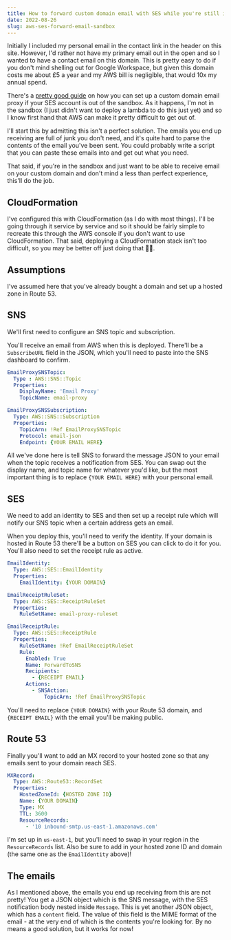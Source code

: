 ```yaml
---
title: How to forward custom domain email with SES while you're still in the sandbox
date: 2022-08-26
slug: aws-ses-forward-email-sandbox
---
```


Initially I included my personal email in the contact link in the header on this site. However, I'd rather not have my primary email out in the open and so I wanted to have a contact email on this domain. This is pretty easy to do if you don't mind shelling out for Google Workspace, but given this domain costs me about £5 a year and my AWS bill is negligible, that would 10x my annual spend.

There's a [pretty good guide](https://aws.amazon.com/blogs/messaging-and-targeting/forward-incoming-email-to-an-external-destination/) on how you can set up a custom domain email proxy if your SES account is out of the sandbox. As it happens, I'm not in the sandbox (I just didn't want to deploy a lambda to do this just yet) and so I know first hand that AWS can make it pretty difficult to get out of.

I'll start this by admitting this isn't a perfect solution. The emails you end up receiving are full of junk you don't need, and it's quite hard to parse the contents of the email you've been sent. You could probably write a script that you can paste these emails into and get out what you need.

That said, if you're in the sandbox and just want to be able to receive email on your custom domain and don't mind a less than perfect experience, this'll do the job.

## CloudFormation
I've configured this with CloudFormation (as I do with most things). I'll be going through it service by service and so it should be fairly simple to recreate this through the AWS console if you don't want to use CloudFormation. That said, deploying a CloudFormation stack isn't too difficult, so you may be better off just doing that 🤷‍♂️.

## Assumptions
I've assumed here that you've already bought a domain and set up a hosted zone in Route 53.

## SNS
We'll first need to configure an SNS topic and subscription.

<BlogNote>You'll receive an email from AWS when this is deployed. There'll be a `SubscribeURL` field in the JSON, which you'll need to paste into the SNS dashboard to confirm.</BlogNote>

```yaml
EmailProxySNSTopic:
  Type : AWS::SNS::Topic
  Properties:
    DisplayName: 'Email Proxy'
    TopicName: email-proxy

EmailProxySNSSubscription:
  Type: AWS::SNS::Subscription
  Properties:
    TopicArn: !Ref EmailProxySNSTopic
    Protocol: email-json
    Endpoint: {YOUR EMAIL HERE}
```

All we've done here is tell SNS to forward the message JSON to your email when the topic receives a notification from SES. You can swap out the display name, and topic name for whatever you'd like, but the most important thing is to replace `{YOUR EMAIL HERE}` with your personal email.

## SES
We need to add an identity to SES and then set up a receipt rule which will notify our SNS topic when a certain address gets an email.

<BlogNote>When you deploy this, you'll need to verify the identity. If your domain is hosted in Route 53 there'll be a button on SES you can click to do it for you. You'll also need to set the receipt rule as active.</BlogNote>

```yaml
EmailIdentity:
  Type: AWS::SES::EmailIdentity
  Properties:
    EmailIdentity: {YOUR DOMAIN}

EmailReceiptRuleSet:
  Type: AWS::SES::ReceiptRuleSet
  Properties:
    RuleSetName: email-proxy-ruleset

EmailReceiptRule:
  Type: AWS::SES::ReceiptRule
  Properties:
    RuleSetName: !Ref EmailReceiptRuleSet
    Rule:
      Enabled: True
      Name: ForwardToSNS
      Recipients:
        - {RECEIPT EMAIL}
      Actions:
        - SNSAction:
            TopicArn: !Ref EmailProxySNSTopic
```

You'll need to replace `{YOUR DOMAIN}` with your Route 53 domain, and `{RECEIPT EMAIL}` with the email you'll be making public.

## Route 53
Finally you'll want to add an MX record to your hosted zone so that any emails sent to your domain reach SES.
```yaml
MXRecord:
  Type: AWS::Route53::RecordSet
  Properties:
    HostedZoneId: {HOSTED ZONE ID}
    Name: {YOUR DOMAIN}
    Type: MX
    TTL: 3600
    ResourceRecords:
      - '10 inbound-smtp.us-east-1.amazonaws.com'
```
I'm set up in `us-east-1`, but you'll need to swap in your region in the `ResourceRecords` list. Also be sure to add in your hosted zone ID and domain (the same one as the `EmailIdentity` above)!

## The emails
As I mentioned above, the emails you end up receiving from this are not pretty! You get a JSON object which is the SNS message, with the SES notification body nested inside `Message`. This is yet another JSON object, which has a `content` field. The value of this field is the MIME format of the email - at the very end of which is the contents you're looking for. By no means a good solution, but it works for now!